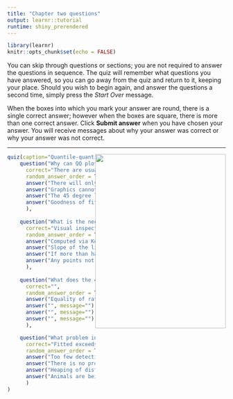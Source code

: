 ```yaml
---
title: "Chapter two questions"
output: learnr::tutorial
runtime: shiny_prerendered
---
```


```r
library(learnr)
knitr::opts_chunk$set(echo = FALSE)
```

You can skip through questions or sections; you are not required to answer the questions in sequence.  The quiz will remember what questions you have answered, so you can go away from the quiz and return to it, keeping your place.  Should you wish to begin again, and answer the questions a second time, simply press the *Start Over* message.

When the boxes into which you mark your answer are round, there is a single correct answer; however when the boxes are square, there is more than one correct answer.  Click **Submit answer** when you have chosen your answer.  You will receive messages about why your answer was correct or why your answer was not correct.  

***

<img src="images/qq-bad-fit.png" style="float:right; width:301px; height:401px">


```r
quiz(caption="Quantile-quantile or QQ plots to assess model fit",
	question("Why can QQ plots not be produced with binned distances?",
	  correct="There are usually too few bins to make a reasonable assessment of fit",
	  random_answer_order = TRUE,
	  answer("There will only be as many points in the plot as distance bins", correct=TRUE),
	  answer("Graphics cannot support plotting such data", message="Nothing to do with software"),
	  answer("The 45 degree line does not exist", message="This line is defined regardless of number of data points"),
	  answer("Goodness of fit cannot be assessed for binned data", message="Fit can be assessed, but number of points of support will be small and uninformative")
	  ),
	  
	question("What is the necessary magnitude of departures from the 45 degree line before concern about model fit?",
	  correct="Visual inspection of the QQ plot is not sufficient to determine fit; departures are turned into number by tests",
	  random_answer_order = TRUE,
	  answer("Computed via Kolomogorov-Smirnov or Cramer von Mises tests", correct=TRUE),
	  answer("Slope of the line fit through the points is less than 45 degrees", message="A line is not fitted to the points of a QQ plot"),
	  answer("If more than half the dots fall below the 45 degree line", message="Proportion of dots above/below line is not informative about fit"),
	  answer("Any points not falling on the line indicate lack of fit", message="Not all points need to be on the 45 degree line for fit to be adequate")
	  ),  
	  
	question("What does the 45 degree line represent?",
	  correct="",
	  random_answer_order = TRUE,
	  answer("Equality of rate at which empirical (data) and theoretical (model) distributions are traversed", correct=TRUE),
	  answer("", message=""),
	  answer("", message=""),
	  answer("", message="")
	  ),  

	question("What problem in data collection is depicted by this pattern in a QQ plot?",
	  correct="Fitted exceeds empirical (data) at small distances, then empirical catches up to fitted",
	  random_answer_order = TRUE,
	  answer("Too few detections near the line; perhaps animals are moving away before detection", correct=TRUE),
	  answer("There is no problem, this is a good fit of detection function to data", message="Actually this is a very poor fit"),
	  answer("Heaping of distances to 0 distance", message="If this was the case, the dots would be below the line on the left side of the plot"),
	  answer("Animals are being missed on the transect", message="Nothing in the collected data informs us whether animals are being missed on the trackline")
	  )  
)
```